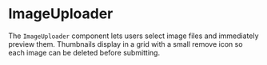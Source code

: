 
<Meta title="Molecules/ImageUploader" of={ImageUploader} />

# ImageUploader

The `ImageUploader` component lets users select image files and immediately preview them. Thumbnails display in a grid with a small remove icon so each image can be deleted before submitting.

<Canvas>
  <Story name="Examples">
    <ImageUploader multiple imagenesIniciales={["https://placehold.co/80x80"]} />
  </Story>
</Canvas>

<ArgsTable of={ImageUploader} />
